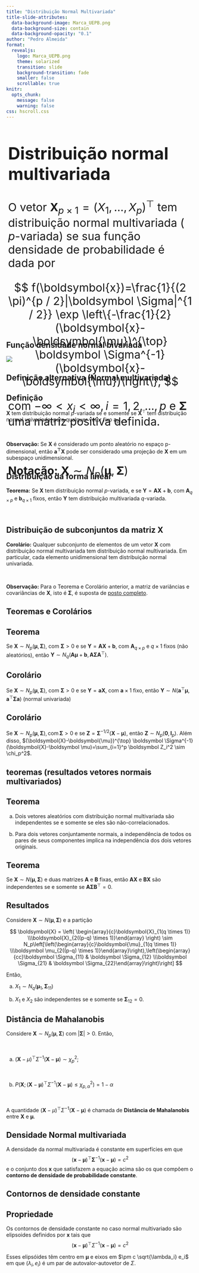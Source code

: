 ```yaml
---
title: "Distribuição Normal Multivariada"
title-slide-attributes:
  data-background-image: Marca_UEPB.png
  data-background-size: contain
  data-background-opacity: "0.1"
author: "Pedro Almeida"
format: 
  revealjs: 
    logo: Marca_UEPB.png
    theme: solarized
    transition: slide
    background-transition: fade
    smaller: false
    scrollable: true
knitr:
  opts_chunk:
    message: false
    warning: false
css: hscroll.css
---
```


::: {style="height:500px; font-size:30px; margin-left: 5px; margin-right: 5px"}
## Distribuição normal multivariada

O vetor $\boldsymbol{X}_{p \times 1}=\left(X_1, \ldots, X_p\right)^{\top}$ tem distribuição normal multivariada ( $p$-variada) se sua função densidade de probabilidade é dada por 

$$
f(\boldsymbol{x})=\frac{1}{(2 \pi)^{p / 2}|\boldsymbol \Sigma|^{1 / 2}} \exp \left\{-\frac{1}{2}(\boldsymbol{x}-\boldsymbol{\mu})^{\top} \boldsymbol \Sigma^{-1}(\boldsymbol{x}-\boldsymbol{\mu})\right\},
$$ 

com $-\infty<x_i<\infty, i=1,2, \ldots, p$ e $\boldsymbol \Sigma$ uma matriz positiva definida.

<br/>

**Notação:** $\boldsymbol{X} \sim N_p(\boldsymbol{\mu}, \boldsymbol \Sigma)$


:::

## Função densidade normal bivariada

![](images/paste-07355A8F.png)

## Definição alternativa (Normal multivariada)

::: {.callout-tip icon="false"}
## Definição

$\boldsymbol{X}$ tem distribuição normal $p$-variada se e somente se $\boldsymbol{X}^{\top}$ tem distribuição normal univariada, para qualquer vetor fixo $\boldsymbol a_{p \times 1}$.
:::

<br/>

**Observação:** Se $\boldsymbol{X}$ é considerado um ponto aleatório no espaço p-dimensional, então $\boldsymbol{a^{\top}} \boldsymbol{X}$ pode ser considerado uma projeção de $\boldsymbol{X}$ em um subespaço unidimensional.

## Distribuição da forma linear

**Teorema:** Se $\boldsymbol{X}$ tem distribuição normal $p$-variada, e se $\boldsymbol{Y}= \boldsymbol A \boldsymbol{X}+\boldsymbol{b}$, com $\boldsymbol A_{q \times p}$ e $\boldsymbol b_{q\times1}$ fixos, então $\boldsymbol Y$ tem distribuição multivariada $q$-variada.

<br/>

## Distribuição de subconjuntos da matriz X

**Corolário:** Qualquer subconjunto de elementos de um vetor $\boldsymbol{X}$ com distribuição normal multivariada tem distribuição normal multivariada. Em particular, cada elemento unidimensional tem distribuição normal univariada.

<br/>

**Observação:** Para o Teorema e Corolário anterior, a matriz de variâncias e covariâncias de $\boldsymbol{X}$, isto é $\boldsymbol \Sigma$, é suposta de [posto completo]{.underline}.

## Teoremas e Corolários

::: {.callout-tip icon="false"}
## Teorema

Se $\boldsymbol{X} \sim N_p(\boldsymbol \mu, \boldsymbol \Sigma)$, com $\boldsymbol \Sigma>0$ e se $\boldsymbol{Y}=\boldsymbol{A} \boldsymbol{X}+\boldsymbol{b}$, com $\boldsymbol A_{q \times p}$ e ${q} \times 1$ fixos (não aleatórios), então $\boldsymbol{Y} \sim N_q\left(\boldsymbol A \boldsymbol\mu +\boldsymbol{b}, \boldsymbol A \boldsymbol\Sigma \boldsymbol{A}^{\top}\right)$.
:::

::: {.callout-tip icon="false"}
## Corolário

Se $\boldsymbol{X} \sim N_p(\boldsymbol{\mu}, \boldsymbol \Sigma)$, com $\boldsymbol \Sigma>0$ e se $\boldsymbol Y=\boldsymbol{a} \boldsymbol{X}$, com $\boldsymbol{a} \times 1$ fixo, então $\boldsymbol Y \sim N\left(\boldsymbol a^{\top} \boldsymbol{\mu}, \boldsymbol a^{\top} \boldsymbol \Sigma \boldsymbol a\right)$ (normal univariada)
:::

::: {.callout-tip icon="false"}
## Corolário

Se $\boldsymbol{X} \sim N_p(\boldsymbol{\mu}, \boldsymbol \Sigma), \operatorname{com} \boldsymbol \Sigma>0$ e se $\boldsymbol{Z}=\boldsymbol \Sigma^{-1 / 2}(\boldsymbol{X}-\boldsymbol{\mu})$, então $\boldsymbol{Z} \sim N_p\left(\boldsymbol{0}, \boldsymbol I_p\right)$. Além disso, $(\boldsymbol{X}-\boldsymbol{\mu})^{\top} \boldsymbol \Sigma^{-1}(\boldsymbol{X}-\boldsymbol \mu)=\sum_{i=1}^p \boldsymbol Z_i^2 \sim \chi_p^2$.
:::

## teoremas (resultados vetores normais multivariados)

::: {.callout-tip icon="false"}
## Teorema

a.  Dois vetores aleatórios com distribuição normal multivariada são independentes se e somente se eles são não-correlacionados.

b.  Para dois vetores conjuntamente normais, a independência de todos os pares de seus componentes implica na independência dos dois vetores originais.
:::

::: {.callout-tip icon="false"}
## Teorema

Se $\boldsymbol{X} \sim N(\boldsymbol \mu, \boldsymbol \Sigma)$ e duas matrizes $\boldsymbol A$ e $\boldsymbol B$ fixas, então $\boldsymbol A \boldsymbol{X}$ e $\boldsymbol B \boldsymbol{X}$ são independentes se e somente se $\boldsymbol A \boldsymbol \Sigma \boldsymbol B^{\top}=0$.
:::


## Resultados 

Considere $\boldsymbol{X} \sim N(\boldsymbol \mu, \boldsymbol \Sigma)$ e a partição

$$
\boldsymbol{X} = \left( \begin{array}{c}\boldsymbol{X}_{1(q \times 1)} \\\boldsymbol{X}_{2((p-q) \times 1)}\end{array} \right) \sim N_p\left[\left(\begin{array}{c}\boldsymbol{\mu}_{1(q \times 1)} \\\boldsymbol \mu_{2((p-q) \times 1)}\end{array}\right),\left(\begin{array}{cc}\boldsymbol \Sigma_{11} & \boldsymbol \Sigma_{12} \\\boldsymbol \Sigma_{21} & \boldsymbol \Sigma_{22}\end{array}\right)\right]
$$

Então,

a.  $X_1 \sim N_q\left(\boldsymbol \mu_1, \boldsymbol \Sigma_{11}\right)$

b.  $X_1$ e $X_2$ são independentes se e somente se $\boldsymbol \Sigma_{12}=0$.


## Distância de Mahalanobis

Considere $\boldsymbol{X} \sim N_p(\boldsymbol{\mu}, \boldsymbol \Sigma)$ com $|\boldsymbol \Sigma|>0$. Então, 

<br/>


a. $(\boldsymbol{X}-\mu)^{\top} \Sigma^{-1}(\boldsymbol{X}-\boldsymbol{\mu}) \sim \chi_p^2$;

<br/>

b. $P\left(\boldsymbol{X} ;(\boldsymbol{X}-\boldsymbol{\mu})^{\top} \Sigma^{-1}(\boldsymbol{X}-\boldsymbol{\mu}) \leq \chi_{p, \alpha}^2\right)=1-\alpha$

<br/>

A quantidade $(\boldsymbol{X}-\mu)^{\top} \Sigma^{-1}(\boldsymbol{X}-\boldsymbol{\mu})$ é chamada de **Distância de Mahalanobis** entre $\boldsymbol{X}$ e $\boldsymbol{\mu}$.

## Densidade Normal multivariada

A densidade da normal multivariada é constante em superfícies em que 
$$
(\boldsymbol{x}-\boldsymbol{\mu})^{\top} \boldsymbol \Sigma^{-1}(\boldsymbol{x}-\boldsymbol \mu)=c^2
$$ 
e o conjunto dos $\boldsymbol{x}$ que satisfazem a equação acima são os que compõem o **contorno de densidade de probabilidade constante**.


## Contornos de densidade constante

::: {.callout-tip icon="false"}

## Propriedade 

Os contornos de densidade constante no caso normal multivariado são elipsoides definidos por $\boldsymbol{x}$ tais que 
$$
(\boldsymbol{x}-\boldsymbol{\mu})^{\top} \Sigma^{-1}(\boldsymbol{x}-\boldsymbol{\mu})=c^2
$$ 

Esses elipsóides têm centro em $\boldsymbol{\mu}$ e eixos em $\pm c \sqrt{\lambda_i} e_i$ em que $\left(\lambda_i, e_i\right)$ é um par de autovalor-autovetor de $\Sigma$.
:::





